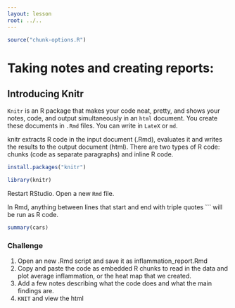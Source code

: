 ```yaml
---
layout: lesson
root: ../..
---
```


```r
source("chunk-options.R")
```

# Taking notes and creating reports:

## Introducing Knitr

`Knitr` is an R package that makes your code neat, pretty, and shows your notes, code, and output simultaneously in an `html` document. You create these documents in `.Rmd` files. You can write in `LateX` or `md`. 

knitr extracts R code in the input document (.Rmd), evaluates it and writes the results to the output document (html). There are two types of R code: chunks (code as separate paragraphs) and inline R code.

```r
install.packages("knitr")
```	
```r
library(knitr)
```    

Restart RStudio. 
Open a new `Rmd` file. 

In Rmd, anything between lines that start and end with triple quotes ``` will be run as R code.

```r
summary(cars)
```

### Challenge

1. Open an new .Rmd script and save it as inflammation_report.Rmd
2. Copy and paste the code as embedded R chunks to read in the data and plot average inflammation, or the heat map that we created.
3. Add a few notes describing what the code does and what the main findings are.
4. `KNIT` and view the html
